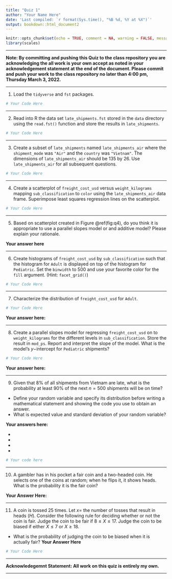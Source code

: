 ```yaml
---
title: "Quiz 1"
author: "Your Name Here"
date: 'Last compiled: `r format(Sys.time(), "%B %d, %Y at %X")`'
output: bookdown::html_document2
---
```


```r
knitr::opts_chunk$set(echo = TRUE, comment = NA, warning = FALSE, message = FALSE, fig.align = "center")
library(scales)
```

__________

**Note: By committing and pushing this Quiz to the class repository you are acknowledging the all work is your own accept as noted in your acknowledgement statement at the end of the document.  Please commit and push your work to the class repository no later than 4:00 pm, Thursday March 3, 2022. **

____________


1. Load the `tidyverse` and `fst` packages.

```r
# Your Code Here

```

_______

2. Read into R the data set `late_shipments.fst` stored in the `data` directory using the `read.fst()` function and store the results in `late_shipments`.

```r
# Your Code Here

```

__________

3. Create a subset of `late_shipments` named `late_shipments_air` where the `shipment_mode` was `"Air"` and the `country` was `"Vietnam"`.  The dimensions of `late_shipments_air` should be 135 by 26.  Use `late_shipments_air` for all subsequent questions.

```r
# Your Code Here

```

__________

4. Create a scatterplot of `freight_cost_usd` versus `weight_kilograms` mapping `sub_classification` to `color` using the `late_shipments_air` data frame.  Superimpose least squares regression lines on the scatterplot.

```r
# Your Code Here

```

___________

5.  Based on scatterplot created in Figure \@ref(fig:q4), do you think it is appropriate to use a parallel slopes model or and additive model?  Please explain your rationale.

**Your answer here**

_____________

6. Create histograms of `freight_cost_usd` by `sub_classification` such that the histogram for `Adult` is displayed on top of the histogram for `Pediatric`. Set the `binwidth` to 500 and use your favorite color for the `fill` argument. (Hint: `facet_grid()`)

```r
# Your Code Here

```

___________

7.  Characterize the distribution of `freight_cost_usd` for `Adult`.


```r
# Your Code Here

```

**Your answer here: **

_______________

8.  Create a parallel slopes model for regressing `freight_cost_usd` on to `weight_kilograms` for the different levels in `sub_classification`.  Store the result in `mod_ps`.  Report and interpret the slope of the model.  What is the model's $y-$intercept for `Pediatric` shipments?  

```r
# Your Code Here

```

**Your answer here: **

_________

9.  Given that 8% of all shipments from Vietnam are late, what is the probability at least 90% of the next $n = 500$ shipments will be on time?  
  *  Define your random variable and specify its distribution before writing a mathematical statement and showing the code you use to obtain an answer.
  * What is expected value and standard deviation of your random variable?

**Your answers here: **

  * 
  * 
  * 
  * 

```r
# Your code here

```

____________

10. A gambler has in his pocket a fair coin and a two-headed coin.  He selects one of the coins at random; when he flips it, it shows heads.  What is the probability it is the fair coin?

**Your Answer Here: **

_________

11. A coin is tossed 25 times.  Let $x=$ the number of tosses that result in heads ($H$).  Consider the following rule for deciding whether or not the coin is fair.  Judge the coin to be fair if $8\leq X \leq 17$.  Judge the coin to be biased if either $X \leq 7$ or $X \geq 18$.

* What is the probability of judging the coin to be biased when it is actually fair? **Your Answer Here**

```r
# Your Code Here

```




_____________

**Acknowledegemnt Statement:  All work on this quiz is entirely my own.**

____________